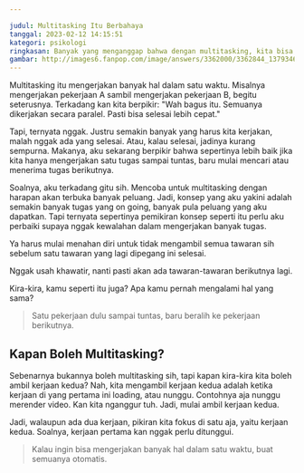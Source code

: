 ```yaml
---

judul: Multitasking Itu Berbahaya
tanggal: 2023-02-12 14:15:51
kategori: psikologi
ringkasan: Banyak yang menganggap bahwa dengan multitasking, kita bisa lebih produktif. Tapi, ternyata, multitasking itu berbahaya.
gambar: http://images6.fanpop.com/image/answers/3362000/3362844_1379346353055.21res_500_281.jpg
---
```


Multitasking itu mengerjakan banyak hal dalam satu waktu. Misalnya mengerjakan pekerjaan A sambil mengerjakan pekerjaan B, begitu seterusnya. Terkadang kan kita berpikir: "Wah bagus itu. Semuanya dikerjakan secara paralel. Pasti bisa selesai lebih cepat."

Tapi, ternyata nggak. Justru semakin banyak yang harus kita kerjakan, malah nggak ada yang selesai. Atau, kalau selesai, jadinya kurang sempurna. Makanya, aku sekarang berpikir bahwa sepertinya lebih baik jika kita hanya mengerjakan satu tugas sampai tuntas, baru mulai mencari atau menerima tugas berikutnya.

Soalnya, aku terkadang gitu sih. Mencoba untuk multitasking dengan harapan akan terbuka banyak peluang. Jadi, konsep yang aku yakini adalah semakin banyak tugas yang on going, banyak pula peluang yang aku dapatkan. Tapi ternyata sepertinya pemikiran konsep seperti itu perlu aku perbaiki supaya nggak kewalahan dalam mengerjakan banyak tugas.

Ya harus mulai menahan diri untuk tidak mengambil semua tawaran sih sebelum satu tawaran yang lagi dipegang ini selesai.

Nggak usah khawatir, nanti pasti akan ada tawaran-tawaran berikutnya lagi.

Kira-kira, kamu seperti itu juga? Apa kamu pernah mengalami hal yang sama?

> Satu pekerjaan dulu sampai tuntas, baru beralih ke pekerjaan berikutnya.

## Kapan Boleh Multitasking?

Sebenarnya bukannya boleh multitasking sih, tapi kapan kira-kira kita boleh ambil kerjaan kedua? Nah, kita mengambil kerjaan kedua adalah ketika kerjaan di yang pertama ini loading, atau nunggu. Contohnya aja nunggu merender video. Kan kita nganggur tuh. Jadi, mulai ambil kerjaan kedua.

Jadi, walaupun ada dua kerjaan, pikiran kita fokus di satu aja, yaitu kerjaan kedua. Soalnya, kerjaan pertama kan nggak perlu ditunggui.

> Kalau ingin bisa mengerjakan banyak hal dalam satu waktu, buat semuanya otomatis.
